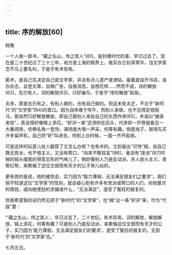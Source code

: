 ```yaml
---
---
---
```

title: 序的解放[60]
---




桃椎

一个人做一部书，“藏之名山，传之其人”[61]，是封建时代的事，早已过去了。现在是二十世纪过了三十三年，地方是上海的租界上，做买办立刻享荣华，当文学家怎不马上要名利，于是乎有术存焉。

那术，是自己先决定自己是文学家，并且有点儿遗产或津贴。接着就自开书店，自办杂志，自登文章，自做广告，自报消息，自想花样……然而不成，诗的解放[62]，先已有人，词的解放[63]，只好骗鸟，于是乎“序的解放”起矣。

夫序，原是古已有之，有别人做的，也有自己做的。但这未免太迂，不合于“新时代”的“文学家”[64]的胃口。因为自序难于吹牛，而别人来做，也不见得定规拍马，那自然只好解放解放，即自己替别人来给自己的东西作序[65]，术语曰“摘录来信”，真说得好像锦上添花。“好评一束”还须附在后头，代序却一开卷就看见一大番颂扬，仿佛名角一登场，满场就大喝一声采，何等有趣。倘是戏子，就得先买许多留声机，自己将“好”叫进去，待到上台时候，一面一齐开起来。

可是这样的玩意儿给人戳穿了又怎么办呢？也有术的。立刻装出“可怜”相，说自己既无党派，也不借主义，又没有帮口，“向来不敢狂妄”[66]，毫没有“座谈”[67]时候的摇头摆尾的得意忘形的气味儿了，倒好像别人乃是反动派，杀人放火主义，青帮红帮，来欺侮了这位文弱而有天才的公子哥儿似的。

更有效的是说，他的被攻击，实乃因为“能力薄弱，无法满足朋友们之要求”。我们倘不知道这位“文学家”的性别，就会疑心到有许多有党派或帮口的人们，向他屡次的借钱，或向她使劲的求婚或什么，“无法满足”，遂受了冤枉的报复的。

但我希望我的话仍然无损于“新时代”的“文学家”，也“摘”出一条“好评”来，作为“代跋”罢：

“‘藏之名山，传之其人’，早已过去了。二十世纪，有术存焉，词的解放，解放解放，锦上添花，何等有趣？可是别人乃是反动派，来欺侮这位文弱而有天才的公子，实乃因为‘能力薄弱，无法满足朋友们的要求’，遂受了冤枉的报复的，无损于‘新时代’的‘文学家’也。”

七月五日。